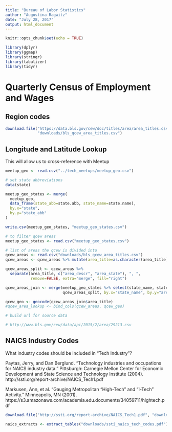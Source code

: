 ```yaml
---
title: "Bureau of Labor Statistics"
author: "Augustina Ragwitz"
date: "July 28, 2017"
output: html_document
---
```


```r
knitr::opts_chunk$set(echo = TRUE)

library(dplyr)
library(ggmap)
library(stringr)
library(tabulizer)
library(tidyr)
```


# Quarterly Census of Employment and Wages

## Region codes
```r
download.file("https://data.bls.gov/cew/doc/titles/area/area_titles.csv",
              "downloads/bls_qcew_area_titles.csv")
```

## Longitude and Latitude Lookup

This will allow us to cross-reference with Meetup

```r

meetup_geo <- read.csv("../tech_meetups/meetup_geo.csv")

# set state abbreviations
data(state)

meetup_geo_states <- merge(
  meetup_geo,
  data_frame(state_abb=state.abb, state_name=state.name),
  by.x="state",
  by.y="state_abb"
)

write.csv(meetup_geo_states, "meetup_geo_states.csv")
```


```r
# to filter qcew areas
meetup_geo_states <- read.csv("meetup_geo_states.csv")

# list of areas the qcew is divided into
qcew_areas <- read.csv("downloads/bls_qcew_area_titles.csv")
qcew_areas <- qcew_areas %>% mutate(area_title=as.character(area_title))

```

```r
qcew_areas_split <- qcew_areas %>% 
  separate(area_title, c("area_descr", "area_state"), ", ", 
           remove=FALSE, extra="merge", fill="right")

qcew_areas_join <- merge(meetup_geo_states %>% select(state_name, state, city, city_state), 
                         qcew_areas_split, by.x="state_name", by.y="area_state")
```


```r
qcew_geo <- geocode(qcew_areas_join$area_title)
#qcew_area_lookup <- bind_cols(qcew_areas, qcew_geo)
```

```r
# build url for source data

# http://www.bls.gov/cew/data/api/2015/2/area/29213.csv
```


## NAICS Industry Codes

What industry codes should be included in "Tech Industry"?

Paytas, Jerry, and Dan Berglund. "Technology industries and occupations for NAICS industry data." Pittsburgh: Carnegie Mellon Center for Economic Development and State Science and Technology Institute (2004). http://ssti.org/report-archive/NAICS_Tech1.pdf

Markusen, Ann, et al. "Gauging Metropolitan “High-Tech” and “I-Tech” Activity." Minneapolis, MN (2001). https://s3.amazonaws.com/academia.edu.documents/34059711/hightech.pdf

```r
download.file("http://ssti.org/report-archive/NAICS_Tech1.pdf", "downloads/ssti_naics_tech_codes.pdf")
```

```r
naics_extracts <- extract_tables("downloads/ssti_naics_tech_codes.pdf")
```


